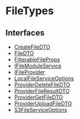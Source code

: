 
# FileTypes

## Interfaces

- [CreateFileDTO](../FileTypes/interfaces/types.FileTypes.CreateFileDTO/page.mdx)
- [FileDTO](../FileTypes/interfaces/types.FileTypes.FileDTO/page.mdx)
- [FilterableFileProps](../FileTypes/interfaces/types.FileTypes.FilterableFileProps/page.mdx)
- [IFileModuleService](../FileTypes/interfaces/types.FileTypes.IFileModuleService/page.mdx)
- [IFileProvider](../FileTypes/interfaces/types.FileTypes.IFileProvider/page.mdx)
- [LocalFileServiceOptions](../FileTypes/interfaces/types.FileTypes.LocalFileServiceOptions/page.mdx)
- [ProviderDeleteFileDTO](../FileTypes/interfaces/types.FileTypes.ProviderDeleteFileDTO/page.mdx)
- [ProviderFileResultDTO](../FileTypes/interfaces/types.FileTypes.ProviderFileResultDTO/page.mdx)
- [ProviderGetFileDTO](../FileTypes/interfaces/types.FileTypes.ProviderGetFileDTO/page.mdx)
- [ProviderUploadFileDTO](../FileTypes/interfaces/types.FileTypes.ProviderUploadFileDTO/page.mdx)
- [S3FileServiceOptions](../FileTypes/interfaces/types.FileTypes.S3FileServiceOptions/page.mdx)
